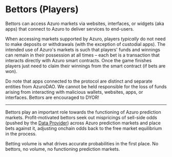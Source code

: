 
# Bettors (Players)

Bettors can access Azuro markets via websites, interfaces, or widgets (aka apps) that connect to Azuro to deliver services to end-users.

When accessing markets supported by Azuro, players *typically* do not need to make deposits or withdrawals (with the exception of custodial apps). The intended use of Azuro's markets is such that players' funds and winnings can remain in their possession at all times – each bet is a transaction that interacts directly with Azuro smart contracts. Once the game finishes players just need to claim their winnings from the smart contract (if bets are won).

<Callout type="warning">
Do note that apps connected to the protocol are distinct and separate entities from AzuroDAO. We cannot be held responsible for the loss of funds arising from interacting with malicious wallets, websites, apps, or interfaces. Bettors are encouraged to DYOR!
</Callout>

---

Bettors play an important role towards the functioning of Azuro prediction markets. Profit-motivated bettors seek out mispricings of sell-side odds (pushed by the [Data Provider](/knowledge-hub/how-azuro-works/protocol-actors/data-providers)) across Azuro prediction markets and place bets against it, adjusting onchain odds back to the free market equilibrium in the process.

Betting volume is what drives accurate probabilities in the first place. No bettors, no volume, no functioning prediction markets.
